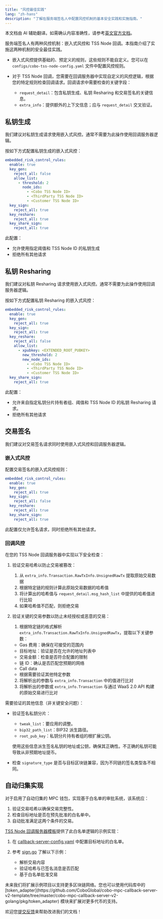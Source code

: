 ```yaml
---
title: "风控最佳实践"
lang: "zh-hans"
description: "了解在服务端签名人中配置风控机制的基本安全实践和实施指南。"
---
```

<Note>本文档由 AI 辅助翻译。如需确认内容准确性，请参考[英文官方文档](https://www.cobo.com/developers/v2/guides/overview/introduction)。</Note>

服务端签名人有两种风控机制：嵌入式风控和 TSS Node 回调。本指南介绍了实施这两种机制的安全最佳实践。

- 嵌入式风控提供基础的、预定义的规则，这些规则不能自定义。您可以在 `configs/cobo-tss-node-config.yaml` 文件中配置风控规则。

- 对于 TSS Node 回调，您需要在回调服务器中实现自定义的风控逻辑，根据您的特定规则检查回调请求。回调请求中需要检查的关键字段：
     - `request_detail`：包含私钥生成、私钥 Resharing 和交易签名的关键信息。
     - `extra_info`：提供额外的上下文信息；应与 `request_detail` 交叉验证。

## 私钥生成

我们建议对私钥生成请求使用嵌入式风控。通常不需要为此操作使用回调服务器逻辑。

按如下方式配置私钥生成的嵌入式风控：

```yaml
embedded_risk_control_rules:
  enable: true
  key_gen:
    reject_all: false
    allow_list:
      - threshold: 2
        node_ids:
          - <Cobo TSS Node ID>
          - <ThirdParty TSS Node ID>
          - <Customer TSS Node ID>
  key_sign:
    reject_all: true
  key_reshare:
    reject_all: true
  key_share_sign:
    reject_all: true
```

此配置：
- 允许使用指定阈值和 TSS Node ID 的私钥生成
- 拒绝所有其他请求

## 私钥 Resharing 

我们建议对私钥 Resharing 请求使用嵌入式风控。通常不需要为此操作使用回调服务器逻辑。

按如下方式配置私钥 Resharing 的嵌入式风控：

```yaml
embedded_risk_control_rules:
  enable: true
  key_gen:
    reject_all: true
  key_sign:
    reject_all: true
  key_reshare:
    reject_all: false
    allow_list:
      - xpubkey: <EXTENDED_ROOT_PUBKEY>
        new_threshold: 2
        new_node_ids:
          - <Cobo TSS Node ID>
          - <ThirdParty TSS Node ID>
          - <Customer TSS Node ID>
  key_share_sign:
    reject_all: true
```

此配置：
- 允许来自指定私钥分片持有者组、阈值和 TSS Node ID 的私钥 Resharing 请求。
- 拒绝所有其他请求


## 交易签名

我们建议对交易签名请求同时使用嵌入式风控和回调服务器逻辑。

### 嵌入式风控

配置交易签名的嵌入式风控规则：

```yaml
embedded_risk_control_rules:
  enable: true
  key_gen:
    reject_all: true
  key_sign:
    reject_all: false
  key_reshare:
    reject_all: true
  key_share_sign:
    reject_all: true
```

此配置仅允许签名请求，同时拒绝所有其他请求。

### 回调风控

在您的 TSS Node 回调服务器中实现以下安全检查：

1. 验证交易哈希以防止交易被篡改：
   1. 从 `extra_info.Transaction.RawTxInfo.UnsignedRawTx` 提取原始交易数据
   2. 根据特定链的规则计算此原始交易数据的哈希值
   3. 将计算出的哈希值与 `request_detail.msg_hash_list` 中提供的哈希值进行比较
   4. 如果哈希值不匹配，则拒绝交易

2. 验证关键的交易参数以防止未经授权或恶意的交易：
   1. 根据特定链的格式解析 `extra_info.Transaction.RawTxInfo.UnsignedRawTx`，提取以下关键参数：
     - Gas 费用：确保在可接受的范围内
     - 目标地址：验证是否在允许的地址列表中
     - 交易金额：检查是否符合配置的限制
     - 链 ID：确认是否匹配您预期的网络
     - Call data
     - 根据需要验证其他特定参数

   2. 将解析出的参数与 `extra_info.Transaction` 中的值进行比对
   3. 将解析出的参数或 `extra_info.Transaction` 与通过 WaaS 2.0 API 构建的原始交易进行比对

需要验证的其他信息（非关键安全问题）：

- 验证签名私钥分片：
   - `tweak_list`：要应用的调整。
   - `bip32_path_list`：BIP32 派生路径。
   - `root_pub_key`：私钥分片持有者组的根扩展公钥。

   使用这些信息派生签名私钥的地址或公钥，确保其正确性。不正确的私钥可能导致从非预期地址提币。

- 检查 `signature_type` 是否与目标区块链兼容，因为不同链的签名类型各不相同。



## 自动归集实现

对于启用了自动归集的 MPC 钱包，实现基于白名单的审批系统，该系统应：

1. 验证交易哈希以确保交易完整性。
2. 检查目标地址是否在预先批准的白名单中。
3. 自动批准满足这两个条件的交易。

[TSS Node 回调服务器模板](https://github.com/CoboGlobal/cobo-mpc-callback-server-v2-template)提供了此白名单逻辑的示例实现：

1. 在 [callback-server-config.yaml](https://github.com/CoboGlobal/cobo-mpc-callback-server-v2-template/blob/master/cobo-mpc-callback-server-v2-golang/configs/callback-server-config.yaml) 中配置目标地址的白名单。

2. 参考 [sign.go](https://github.com/CoboGlobal/cobo-mpc-callback-server-v2-template/blob/master/cobo-mpc-callback-server-v2-golang/internal/verifier/sign.go) 了解以下示例：
   - 解析交易内容
   - 验证哈希与已签名消息是否匹配
   - 基于白名单批准交易

<Note>
未来我们将扩展示例项目以支持更多区块链网络。您也可以使用代码库中的 [token_adapter](https://github.com/CoboGlobal/cobo-mpc-callback-server-v2-template/tree/master/cobo-mpc-callback-server-v2-golang/pkg/token_adapter) 模块来扩展对更多代币的支持。
</Note>

<Tip>欢迎您[提交反馈](https://forms.zohopublic.com/cobo/form/DocumentFeedbackForm/formperma/QvLOhxJv1_JMsJ-1dleZ8Itb_7rzN-LtgvsDdxosoVI)来帮助改进我们的文档！</Tip>
